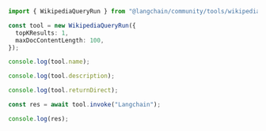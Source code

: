 ```typescript
import { WikipediaQueryRun } from "@langchain/community/tools/wikipedia_query_run";

const tool = new WikipediaQueryRun({
  topKResults: 1,
  maxDocContentLength: 100,
});

console.log(tool.name);

console.log(tool.description);

console.log(tool.returnDirect);

const res = await tool.invoke("Langchain");

console.log(res);
```